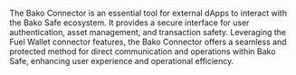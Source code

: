 The Bako Connector is an essential tool for external dApps to interact with the Bako Safe ecosystem. It provides a secure interface for user authentication, asset management, and transaction safety. Leveraging the Fuel Wallet connector features, the Bako Connector offers a seamless and protected method for direct communication and operations within Bako Safe, enhancing user experience and operational efficiency.
